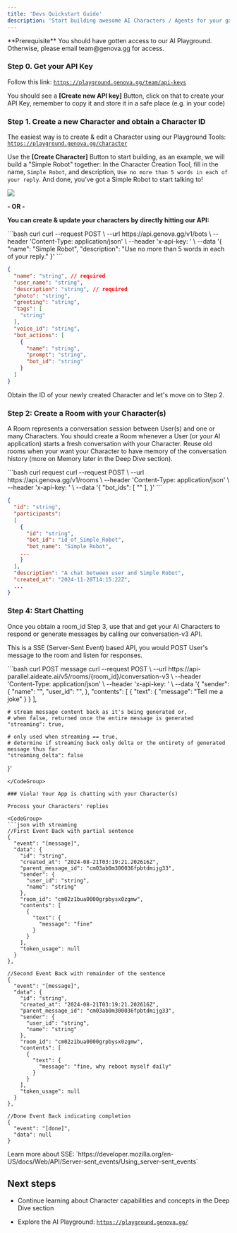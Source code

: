 ```yaml
---
title: 'Devs Quickstart Guide'
description: 'Start building awesome AI Characters / Agents for your games in under 5 minutes'
---
```


<Info>
  **Prerequisite** You should have gotten access to our AI Playground. Otherwise, please email team@genova.gg for access.
</Info>

### Step 0. Get your API Key

Follow this link: [`https://playground.genova.gg/team/api-keys`](https://playground.genova.gg/team/api-keys)

You should see a **\[Create new API key]** Button, click on that to create your API Key, remember to copy it and store it in a safe place (e.g. in your code)

### Step 1. Create a new Character and obtain a Character ID

The easiest way is to create & edit a Character using our Playground Tools:
[`https://playground.genova.gg/character`](https://playground.genova.gg/character)

Use the **\[Create Character]** Button to start building, as an example, we will build a "Simple Robot" together: In the Character Creation Tool, fill in the name, `Simple Robot`, and description, `Use no more than 5 words in each of your reply`. And done, you've got a Simple Robot to start talking to!

![](images/simple_bot_rep_card.png)

**- OR -** &#x20;

**You can create & update your characters by directly hitting our API:**

<CodeGroup>
  ```bash curl
  curl --request POST \
    --url https://api.genova.gg/v1/bots \
    --header 'Content-Type: application/json' \
    --header 'x-api-key: <x-api-key>' \
    --data '{
      "name": "Simple Robot",
      "description": "Use no more than 5 words in each of your reply."
    }'
  ```

  ```json All parameters
  {
    "name": "string", // required
    "user_name": "string",
    "description": "string", // required
    "photo": "string",
    "greeting": "string",
    "tags": [
      "string"
    ],
    "voice_id": "string",
    "bot_actions": [
      {
        "name": "string",
        "prompt": "string",
        "bot_id": "string"
      }
    ]
  }
  ```
</CodeGroup>

Obtain the ID of your newly created Character and let's move on to Step 2.

### Step 2: Create a Room with your Character(s)

A Room represents a conversation session between User(s) and one or many Characters. You should create a Room whenever a User (or your AI application) starts a fresh conversation with your Character. Reuse old rooms when your want your Character to have memory of the conversation history (more on Memory later in the Deep Dive section).

<CodeGroup>
  ```bash curl request
  curl --request POST \
    --url https://api.genova.gg/v1/rooms \
    --header 'Content-Type: application/json' \
    --header 'x-api-key: <x-api-key>' \
    --data '{
      "bot_ids": [
        "<id_of_Simple_Robot>"
      ],
    }'
  ```

  ```json response data
  {
    "id": "string",
    "participants":
    [
      {
        "id": "string",
        "bot_id": "id_of_Simple_Robot",
        "bot_name": "Simple Robot",
      ...
      }
    ],
    "description": "A chat between user and Simple Robot",
    "created_at": "2024-11-20T14:15:22Z",
    ...
  }
  ```
</CodeGroup>

### Step 4: Start Chatting

Once you obtain a room\_id Step 3, use that and get your AI Characters to respond or generate messages by calling our conversation-v3 API.

This is a SSE (Server-Sent Event) based API, you would POST User's message to the room and listen for responses.

<CodeGroup>
  ```bash curl POST message
  curl --request POST \
    --url https://api-parallel.aideate.ai/v5/rooms/{room_id}/conversation-v3 \
    --header 'Content-Type: application/json' \
    --header 'x-api-key: <x-api-key>' \
    --data '{
    "sender": {
      "name": "<string>",
      "user_id": "<string>",
    },
    "contents": [
      {
        "text": 
        {
          "message": "Tell me a joke"
        }
      }
    ],

    # stream message content back as it's being generated or, 
    # when false, returned once the entire message is generated
    "streaming": true, 

    # only used when streaming == true, 
    # determine if streaming back only delta or the entirety of generated message thus far
    "streaming_delta": false
  }'
  ```
</CodeGroup>

### Viola! Your App is chatting with your Character(s)

Process your Characters' replies

<CodeGroup>
  ```json with streaming
  //First Event Back with partial sentence
  {
    "event": "[message]",
    "data": {
      "id": "string",
      "created_at": "2024-08-21T03:19:21.202616Z",
      "parent_message_id": "cm03ab0m300036fpbtdmijg33",
      "sender": {
        "user_id": "string",
        "name": "string"
      },
      "room_id": "cm02z1bua0000grpbysx0zgmw",
      "contents": [
        {
          "text": {
            "message": "fine"
          }
        }
      ],
      "token_usage": null
    }
  },

  //Second Event Back with remainder of the sentence
  {
    "event": "[message]",
    "data": {
      "id": "string",
      "created_at": "2024-08-21T03:19:21.202616Z",
      "parent_message_id": "cm03ab0m300036fpbtdmijg33",
      "sender": {
        "user_id": "string",
        "name": "string"
      },
      "room_id": "cm02z1bua0000grpbysx0zgmw",
      "contents": [
        {
          "text": {
            "message": "fine, why reboot myself daily"
          }
        }
      ],
      "token_usage": null
    }
  },

  //Done Event Back indicating completion
  {
    "event": "[done]",
    "data": null
  }

  ```
</CodeGroup>

<Tip>
  Learn more about SSE: `https://developer.mozilla.org/en-US/docs/Web/API/Server-sent_events/Using_server-sent_events`
</Tip>

## Next steps

* Continue learning about Character capabilities and concepts in the Deep Dive section

* Explore the AI Playground: [`https://playground.genova.gg/`](https://playground.genova.gg/)